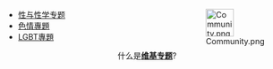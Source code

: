 <div style="float:right;margin-left:0.9em">[[Image:Community.png|50px]]</div>
*[[Wikipedia:性与性学专题|性与性学专题]]
*[[Wikipedia:色情專題|色情專題]]
*[[Wikipedia:LGBT專題|LGBT專題]]
<div align=right>
什么是'''[[Wikipedia:专题|维基专题]]'''?
</div><noinclude></noinclude>